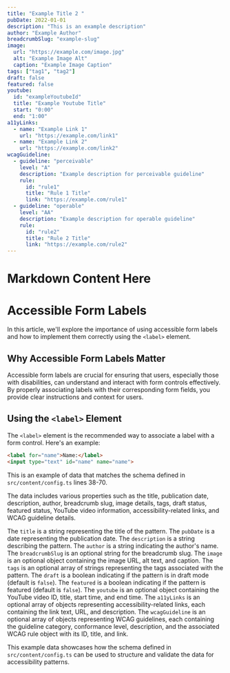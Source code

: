 ```yaml
---
title: "Example Title 2 "
pubDate: 2022-01-01
description: "This is an example description"
author: "Example Author"
breadcrumbSlug: "example-slug"
image: 
  url: "https://example.com/image.jpg"
  alt: "Example Image Alt"
  caption: "Example Image Caption"
tags: ["tag1", "tag2"]
draft: false
featured: false
youtube: 
  id: "exampleYoutubeId"
  title: "Example Youtube Title"
  start: "0:00"
  end: "1:00"
a11yLinks: 
  - name: "Example Link 1"
    url: "https://example.com/link1"
  - name: "Example Link 2"
    url: "https://example.com/link2"
wcagGuideline: 
  - guideline: "perceivable"
    level: "A"
    description: "Example description for perceivable guideline"
    rule: 
      id: "rule1"
      title: "Rule 1 Title"
      link: "https://example.com/rule1"
  - guideline: "operable"
    level: "AA"
    description: "Example description for operable guideline"
    rule: 
      id: "rule2"
      title: "Rule 2 Title"
      link: "https://example.com/rule2"
---
```


# Markdown Content Here


# Accessible Form Labels

In this article, we'll explore the importance of using accessible form labels and how to implement them correctly using the `<label>` element.

## Why Accessible Form Labels Matter

Accessible form labels are crucial for ensuring that users, especially those with disabilities, can understand and interact with form controls effectively. By properly associating labels with their corresponding form fields, you provide clear instructions and context for users.

## Using the `<label>` Element

The `<label>` element is the recommended way to associate a label with a form control. Here's an example:

```html
<label for="name">Name:</label>
<input type="text" id="name" name="name">

```

This is an example of data that matches the schema defined in `src/content/config.ts` lines 38-70.

The data includes various properties such as the title, publication date, description, author, breadcrumb slug, image details, tags, draft status, featured status, YouTube video information, accessibility-related links, and WCAG guideline details.

The `title` is a string representing the title of the pattern.
The `pubDate` is a date representing the publication date.
The `description` is a string describing the pattern.
The `author` is a string indicating the author's name.
The `breadcrumbSlug` is an optional string for the breadcrumb slug.
The `image` is an optional object containing the image URL, alt text, and caption.
The `tags` is an optional array of strings representing the tags associated with the pattern.
The `draft` is a boolean indicating if the pattern is in draft mode (default is `false`).
The `featured` is a boolean indicating if the pattern is featured (default is `false`).
The `youtube` is an optional object containing the YouTube video ID, title, start time, and end time.
The `a11yLinks` is an optional array of objects representing accessibility-related links, each containing the link text, URL, and description.
The `wcagGuideline` is an optional array of objects representing WCAG guidelines, each containing the guideline category, conformance level, description, and the associated WCAG rule object with its ID, title, and link.

This example data showcases how the schema defined in `src/content/config.ts` can be used to structure and validate the data for accessibility patterns.
